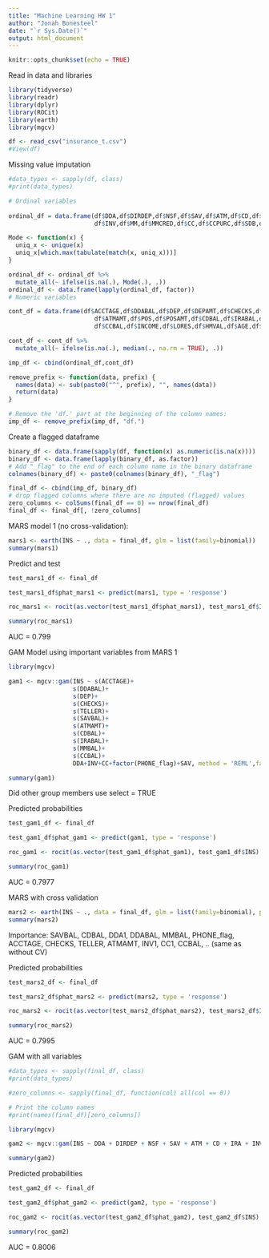 ---
title: "Machine Learning HW 1"
author: "Jonah Bonesteel"
date: "`r Sys.Date()`"
output: html_document
---

```{r setup, include=FALSE}
knitr::opts_chunk$set(echo = TRUE)
```

Read in data and libraries

```{r}
library(tidyverse)
library(readr)
library(dplyr)
library(ROCit)
library(earth)
library(mgcv)

df <- read_csv("insurance_t.csv")
#View(df)

```

Missing value imputation

```{r}

#data_types <- sapply(df, class)
#print(data_types)

# Ordinal variables
      
ordinal_df = data.frame(df$DDA,df$DIRDEP,df$NSF,df$SAV,df$ATM,df$CD,df$IRA,
                        df$INV,df$MM,df$MMCRED,df$CC,df$CCPURC,df$SDB,df$INAREA, df$INS)

Mode <- function(x) {
  uniq_x <- unique(x)
  uniq_x[which.max(tabulate(match(x, uniq_x)))]
}

ordinal_df <- ordinal_df %>% 
  mutate_all(~ ifelse(is.na(.), Mode(.), .))
ordinal_df <- data.frame(lapply(ordinal_df, factor))
# Numeric variables

cont_df = data.frame(df$ACCTAGE,df$DDABAL,df$DEP,df$DEPAMT,df$CHECKS,df$NSFAMT,df$PHONE,df$TELLER,df$SAVBAL,
                        df$ATMAMT,df$POS,df$POSAMT,df$CDBAL,df$IRABAL,df$INVBAL,df$MMBAL,
                        df$CCBAL,df$INCOME,df$LORES,df$HMVAL,df$AGE,df$CRSCORE)

cont_df <- cont_df %>%
  mutate_all(~ ifelse(is.na(.), median(., na.rm = TRUE), .))

imp_df <- cbind(ordinal_df,cont_df)

remove_prefix <- function(data, prefix) {
  names(data) <- sub(paste0("^", prefix), "", names(data))
  return(data)
}

# Remove the 'df.' part at the beginning of the column names:
imp_df <- remove_prefix(imp_df, "df.")

```

Create a flagged dataframe

```{r}
binary_df <- data.frame(sapply(df, function(x) as.numeric(is.na(x))))
binary_df <- data.frame(lapply(binary_df, as.factor))
# Add "_flag" to the end of each column name in the binary dataframe
colnames(binary_df) <- paste0(colnames(binary_df), "_flag")

final_df <- cbind(imp_df, binary_df)
# drop flagged columns where there are no imputed (flagged) values
zero_columns <- colSums(final_df == 0) == nrow(final_df)
final_df <- final_df[, !zero_columns]

```

MARS model 1 (no cross-validation):

```{r}

mars1 <- earth(INS ~ ., data = final_df, glm = list(family=binomial))
summary(mars1)

```

Predict and test

```{r}
test_mars1_df <- final_df

test_mars1_df$phat_mars1 <- predict(mars1, type = 'response')

roc_mars1 <- rocit(as.vector(test_mars1_df$phat_mars1), test_mars1_df$INS)

summary(roc_mars1)

```

AUC = 0.799

GAM Model using important variables from MARS 1

```{r}
library(mgcv)

gam1 <- mgcv::gam(INS ~ s(ACCTAGE)+
                  s(DDABAL)+
                  s(DEP)+
                  s(CHECKS)+
                  s(TELLER)+
                  s(SAVBAL)+
                  s(ATMAMT)+
                  s(CDBAL)+
                  s(IRABAL)+
                  s(MMBAL)+
                  s(CCBAL)+
                  DDA+INV+CC+factor(PHONE_flag)+SAV, method = 'REML',family=binomial,data = final_df)

summary(gam1)

```

Did other group members use select = TRUE

Predicted probabilities

```{r}
test_gam1_df <- final_df

test_gam1_df$phat_gam1 <- predict(gam1, type = 'response')

roc_gam1 <- rocit(as.vector(test_gam1_df$phat_gam1), test_gam1_df$INS)

summary(roc_gam1)

```

AUC = 0.7977

MARS with cross validation

```{r}
mars2 <- earth(INS ~ ., data = final_df, glm = list(family=binomial), pmethod="cv", nfold=10,trace=3)
summary(mars2)

```

Importance: SAVBAL, CDBAL, DDA1, DDABAL, MMBAL, PHONE_flag, ACCTAGE, CHECKS, TELLER, ATMAMT, INV1, CC1, CCBAL, ..
(same as without CV)

Predicted probabilities

```{r}

test_mars2_df <- final_df

test_mars2_df$phat_mars2 <- predict(mars2, type = 'response')

roc_mars2 <- rocit(as.vector(test_mars2_df$phat_mars2), test_mars2_df$INS)

summary(roc_mars2)

```

AUC = 0.7995

GAM with all variables

```{r}
#data_types <- sapply(final_df, class)
#print(data_types)

#zero_columns <- sapply(final_df, function(col) all(col == 0))

# Print the column names
#print(names(final_df)[zero_columns])

library(mgcv)

gam2 <- mgcv::gam(INS ~ DDA + DIRDEP + NSF + SAV + ATM + CD + IRA + INV + MM + MMCRED + CC + CCPURC + SDB + INAREA + s(ACCTAGE) + s(DDABAL) + s(DEP) + s(DEPAMT) + s(CHECKS) + s(NSFAMT) + s(PHONE) + s(TELLER) + s(SAVBAL) + s(ATMAMT) + s(POS) + s(POSAMT) + s(CDBAL) + s(IRABAL) + s(INVBAL) + s(MMBAL) + s(CCBAL) + s(INCOME) + s(LORES) + s(HMVAL) + s(AGE) + s(CRSCORE) + ACCTAGE_flag + PHONE_flag + POS_flag + POSAMT_flag + INV_flag + INVBAL_flag + CC_flag + CCBAL_flag + CCPURC_flag + INCOME_flag + LORES_flag + HMVAL_flag + AGE_flag + CRSCORE_flag, method = 'REML',family=binomial,data = final_df)

summary(gam2)

```

Predicted probabilities

```{r}
test_gam2_df <- final_df

test_gam2_df$phat_gam2 <- predict(gam2, type = 'response')

roc_gam2 <- rocit(as.vector(test_gam2_df$phat_gam2), test_gam2_df$INS)

summary(roc_gam2)

```

AUC = 0.8006